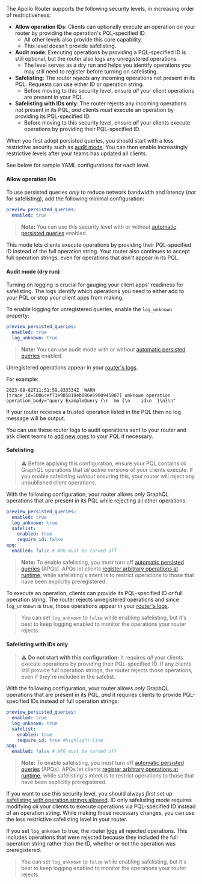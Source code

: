 The Apollo Router supports the following security levels, in increasing order of restrictiveness:

- **Allow operation IDs**: Clients can optionally execute an operation on your router by providing the operation's PQL-specified ID.
    - All other levels also provide this core capability.
    - This level doesn't provide safelisting.
- **Audit mode**: Executing operations by providing a PQL-specified ID is still optional, but the router also logs any unregistered operations.
    - The level serves as a dry run and helps you identify operations you may still need to register before turning on safelisting.
- **Safelisting**: The router _rejects_ any incoming operations not present in its PQL. Requests can use either ID or operation string.
    - Before moving to this security level, ensure _all_ your client operations are present in your PQL.
- **Safelisting with IDs only**: The router rejects any incoming operations not present in its PQL, _and_ clients _must_ execute an operation by providing its PQL-specified ID.
    - Before moving to this security level, ensure _all_ your clients execute operations by providing their PQL-specified ID.

When you first adopt persisted queries, you should start with a less restrictive security such as [audit mode](#audit-mode-dry-run). You can then enable increasingly restrictive levels after your teams has updated all clients.

See below for sample YAML configurations for each level.

#### Allow operation IDs

To use persisted queries _only_ to reduce network bandwidth and latency (_not_ for safelisting), add the following minimal configuration:

```yaml title="router.yaml"
preview_persisted_queries:
  enabled: true 
```
> **Note:** You can use this security level with or without [automatic persisted queries](/router/configuration/in-memory-caching#caching-automatic-persisted-queries-apq) enabled.

This mode lets clients execute operations by providing their PQL-specified ID instead of the full operation string.
Your router also continues to accept full operation strings, even for operations that _don't_ appear in its PQL.

#### Audit mode (dry run)

Turning on logging is crucial for gauging your client apps' readiness for safelisting. The logs identify which operations you need to either add to your PQL or stop your client apps from making. 

To enable logging for unregistered queries, enable the `log_unknown` property:

```yaml title="router.yaml"
preview_persisted_queries:
  enabled: true
  log_unknown: true
```
> **Note:** You can use audit mode with or without [automatic persisted queries](/router/configuration/in-memory-caching#caching-automatic-persisted-queries-apq) enabled.

Unregistered operations appear in your [router's logs](/router/logging).

For example:

```
2023-08-02T11:51:59.833534Z  WARN [trace_id=5006cef73e985810eb086e5900945807] unknown operation operation_body="query ExampleQuery {\n  me {\n    id\n  }\n}\n"
```

If your router receives a trusted operation listed in the PQL then no log message will be output.

You can use these router logs to audit operations sent to your router and ask client teams to [add new ones](/graphos/operations/persisted-queries#3-preregister-trusted-operations) to your PQL if necessary.

#### Safelisting

> ⚠️ Before applying this configuration, ensure your PQL contains _all_ GraphQL operations that _all active versions_ of your clients execute. If you enable safelisting _without_ ensuring this, your router will reject any unpublished client operations.

With the following configuration, your router allows _only_ GraphQL operations that are present in its PQL while rejecting all other operations:

```yaml title="router.yaml"
preview_persisted_queries:
  enabled: true
  log_unknown: true
  safelist:
    enabled: true
    require_id: false
apq:
  enabled: false # APQ must be turned off 
```

> **Note:** To enable safelisting, you _must_ turn off [automatic persisted queries](/router/configuration/in-memory-caching#caching-automatic-persisted-queries-apq) (APQs). APQs let clients [register arbitrary operations at runtime](#differences-from-automatic-persisted-queries), while safelisting's intent is to restrict operations to those that have been explicitly preregistered.

To execute an operation, clients can provide its PQL-specified ID _or_ full operation string.
The router rejects unregistered operations and since `log_unknown` is true, those operations appear in your [router's logs](/router/logging).

> You can set `log_unknown` to `false` while enabling safelisting, but it's best to keep logging enabled to monitor the operations your router rejects.

#### Safelisting with IDs only

> ⚠️ **Do not start with this configuration:** It requires _all_ your clients execute operations by providing their PQL-specified ID. If any clients still provide full operation strings, the router rejects those operations, even if they're included in the safelist.

With the following configuration, your router allows _only_ GraphQL operations that are present in its PQL, _and_ it requires clients to provide PQL-specified IDs instead of full operation strings:

```yaml title="router.yaml"
preview_persisted_queries:
  enabled: true
  log_unknown: true
  safelist:
    enabled: true
    require_id: true #highlight-line
apq:
  enabled: false # APQ must be turned off 
```

> **Note:** To enable safelisting, you _must_ turn off [automatic persisted queries](/router/configuration/in-memory-caching#caching-automatic-persisted-queries-apq) (APQs). APQs let clients [register arbitrary operations at runtime](#differences-from-automatic-persisted-queries), while safelisting's intent is to restrict operations to those that have been explicitly preregistered.

If you want to use this security level, you should always _first_ set up [safelisting with operation strings allowed](#safelisting). ID only safelisting mode requires modifying _all_ your clients to execute operations via PQL-specified ID instead of an operation string. While making those necessary changes, you can use the less restrictive safelisting level in your router.

If you set `log_unknown` to true, the router [logs](/router/logging) all rejected operations. This includes operations that were rejected because they included the full operation string rather than the ID, whether or not the operation was preregistered.

> You can set `log_unknown` to `false` while enabling safelisting, but it's best to keep logging enabled to monitor the operations your router rejects.
